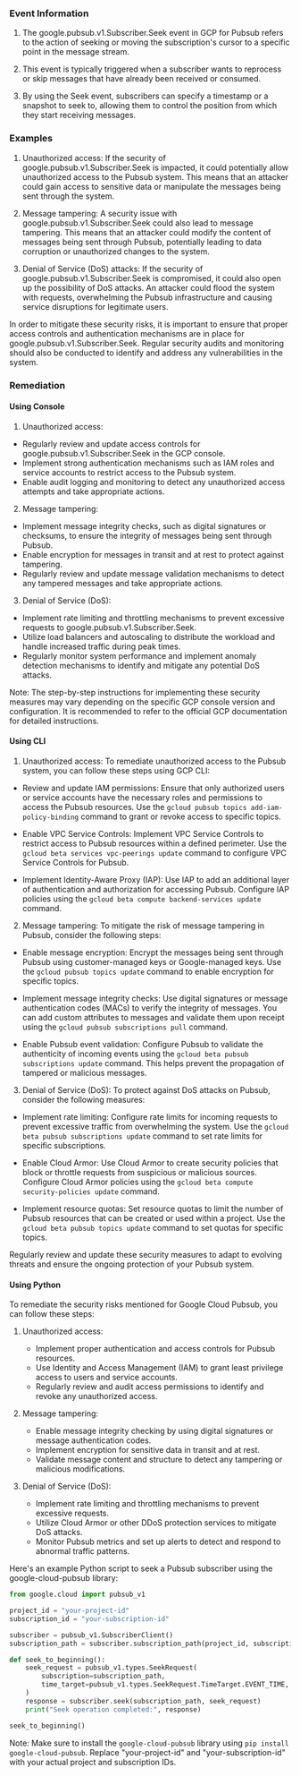 
### Event Information

1. The google.pubsub.v1.Subscriber.Seek event in GCP for Pubsub refers to the action of seeking or moving the subscription's cursor to a specific point in the message stream.

2. This event is typically triggered when a subscriber wants to reprocess or skip messages that have already been received or consumed.

3. By using the Seek event, subscribers can specify a timestamp or a snapshot to seek to, allowing them to control the position from which they start receiving messages.


### Examples

1. Unauthorized access: If the security of google.pubsub.v1.Subscriber.Seek is impacted, it could potentially allow unauthorized access to the Pubsub system. This means that an attacker could gain access to sensitive data or manipulate the messages being sent through the system.

2. Message tampering: A security issue with google.pubsub.v1.Subscriber.Seek could also lead to message tampering. This means that an attacker could modify the content of messages being sent through Pubsub, potentially leading to data corruption or unauthorized changes to the system.

3. Denial of Service (DoS) attacks: If the security of google.pubsub.v1.Subscriber.Seek is compromised, it could also open up the possibility of DoS attacks. An attacker could flood the system with requests, overwhelming the Pubsub infrastructure and causing service disruptions for legitimate users.

In order to mitigate these security risks, it is important to ensure that proper access controls and authentication mechanisms are in place for google.pubsub.v1.Subscriber.Seek. Regular security audits and monitoring should also be conducted to identify and address any vulnerabilities in the system.

### Remediation

#### Using Console

1. Unauthorized access:
- Regularly review and update access controls for google.pubsub.v1.Subscriber.Seek in the GCP console.
- Implement strong authentication mechanisms such as IAM roles and service accounts to restrict access to the Pubsub system.
- Enable audit logging and monitoring to detect any unauthorized access attempts and take appropriate actions.

2. Message tampering:
- Implement message integrity checks, such as digital signatures or checksums, to ensure the integrity of messages being sent through Pubsub.
- Enable encryption for messages in transit and at rest to protect against tampering.
- Regularly review and update message validation mechanisms to detect any tampered messages and take appropriate actions.

3. Denial of Service (DoS):
- Implement rate limiting and throttling mechanisms to prevent excessive requests to google.pubsub.v1.Subscriber.Seek.
- Utilize load balancers and autoscaling to distribute the workload and handle increased traffic during peak times.
- Regularly monitor system performance and implement anomaly detection mechanisms to identify and mitigate any potential DoS attacks.

Note: The step-by-step instructions for implementing these security measures may vary depending on the specific GCP console version and configuration. It is recommended to refer to the official GCP documentation for detailed instructions.

#### Using CLI

1. Unauthorized access: To remediate unauthorized access to the Pubsub system, you can follow these steps using GCP CLI:

- Review and update IAM permissions: Ensure that only authorized users or service accounts have the necessary roles and permissions to access the Pubsub resources. Use the `gcloud pubsub topics add-iam-policy-binding` command to grant or revoke access to specific topics.

- Enable VPC Service Controls: Implement VPC Service Controls to restrict access to Pubsub resources within a defined perimeter. Use the `gcloud beta services vpc-peerings update` command to configure VPC Service Controls for Pubsub.

- Implement Identity-Aware Proxy (IAP): Use IAP to add an additional layer of authentication and authorization for accessing Pubsub. Configure IAP policies using the `gcloud beta compute backend-services update` command.

2. Message tampering: To mitigate the risk of message tampering in Pubsub, consider the following steps:

- Enable message encryption: Encrypt the messages being sent through Pubsub using customer-managed keys or Google-managed keys. Use the `gcloud pubsub topics update` command to enable encryption for specific topics.

- Implement message integrity checks: Use digital signatures or message authentication codes (MACs) to verify the integrity of messages. You can add custom attributes to messages and validate them upon receipt using the `gcloud pubsub subscriptions pull` command.

- Enable Pubsub event validation: Configure Pubsub to validate the authenticity of incoming events using the `gcloud beta pubsub subscriptions update` command. This helps prevent the propagation of tampered or malicious messages.

3. Denial of Service (DoS): To protect against DoS attacks on Pubsub, consider the following measures:

- Implement rate limiting: Configure rate limits for incoming requests to prevent excessive traffic from overwhelming the system. Use the `gcloud beta pubsub subscriptions update` command to set rate limits for specific subscriptions.

- Enable Cloud Armor: Use Cloud Armor to create security policies that block or throttle requests from suspicious or malicious sources. Configure Cloud Armor policies using the `gcloud beta compute security-policies update` command.

- Implement resource quotas: Set resource quotas to limit the number of Pubsub resources that can be created or used within a project. Use the `gcloud beta pubsub topics update` command to set quotas for specific topics.

Regularly review and update these security measures to adapt to evolving threats and ensure the ongoing protection of your Pubsub system.

#### Using Python

To remediate the security risks mentioned for Google Cloud Pubsub, you can follow these steps:

1. Unauthorized access:
   - Implement proper authentication and access controls for Pubsub resources.
   - Use Identity and Access Management (IAM) to grant least privilege access to users and service accounts.
   - Regularly review and audit access permissions to identify and revoke any unauthorized access.

2. Message tampering:
   - Enable message integrity checking by using digital signatures or message authentication codes.
   - Implement encryption for sensitive data in transit and at rest.
   - Validate message content and structure to detect any tampering or malicious modifications.

3. Denial of Service (DoS):
   - Implement rate limiting and throttling mechanisms to prevent excessive requests.
   - Utilize Cloud Armor or other DDoS protection services to mitigate DoS attacks.
   - Monitor Pubsub metrics and set up alerts to detect and respond to abnormal traffic patterns.

Here's an example Python script to seek a Pubsub subscriber using the google-cloud-pubsub library:

```python
from google.cloud import pubsub_v1

project_id = "your-project-id"
subscription_id = "your-subscription-id"

subscriber = pubsub_v1.SubscriberClient()
subscription_path = subscriber.subscription_path(project_id, subscription_id)

def seek_to_beginning():
    seek_request = pubsub_v1.types.SeekRequest(
        subscription=subscription_path,
        time_target=pubsub_v1.types.SeekRequest.TimeTarget.EVENT_TIME,
    )
    response = subscriber.seek(subscription_path, seek_request)
    print("Seek operation completed:", response)

seek_to_beginning()
```

Note: Make sure to install the `google-cloud-pubsub` library using `pip install google-cloud-pubsub`. Replace "your-project-id" and "your-subscription-id" with your actual project and subscription IDs.

